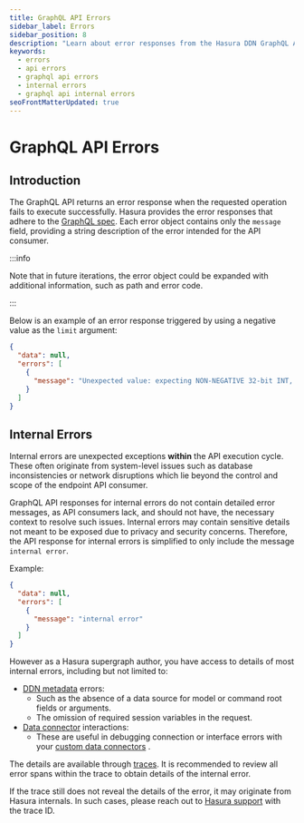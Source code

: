 ```yaml
---
title: GraphQL API Errors
sidebar_label: Errors
sidebar_position: 8
description: "Learn about error responses from the Hasura DDN GraphQL API"
keywords:
  - errors
  - api errors
  - graphql api errors
  - internal errors
  - graphql api internal errors
seoFrontMatterUpdated: true
---
```


# GraphQL API Errors

## Introduction

The GraphQL API returns an error response when the requested operation fails to execute successfully. Hasura provides
the error responses that adhere to the [GraphQL spec](https://spec.graphql.org/October2021/#sec-Errors). Each error
object contains only the `message` field, providing a string description of the error intended for the API consumer.

:::info

Note that in future iterations, the error object could be expanded with additional information, such as path and
error code.

:::

Below is an example of an error response triggered by using a negative value as the `limit` argument:

```json
{
  "data": null,
  "errors": [
    {
      "message": "Unexpected value: expecting NON-NEGATIVE 32-bit INT, but found: -10"
    }
  ]
}
```

## Internal Errors

Internal errors are unexpected exceptions **within** the API execution cycle. These often originate from system-level
issues such as database inconsistencies or network disruptions which lie beyond the control and scope of the
endpoint API consumer.

GraphQL API responses for internal errors do not contain detailed error messages, as API consumers lack, and should
not have, the necessary context to resolve such issues. Internal errors may contain sensitive details not meant to
be exposed due to privacy and security concerns. Therefore, the API response for internal errors is simplified to
only include the message `internal error`.

Example:

```json
{
  "data": null,
  "errors": [
    {
      "message": "internal error"
    }
  ]
}
```

However as a Hasura supergraph author, you have access to details of most internal errors, including but not
limited to:

- [DDN metadata](/supergraph-modeling/overview) errors:
  - Such as the absence of a data source for model or command root fields or arguments.
  - The omission of required session variables in the request.
- [Data connector](/connectors/overview) interactions:
  - These are useful in debugging connection or interface errors with your
  [custom data connectors](/connectors/build-your-own-connector) .

The details are available through [traces](/observability/traces). It is recommended to review all error spans within
the trace to obtain details of the internal error.

If the trace still does not reveal the details of the error, it may originate from Hasura internals. In such cases,
please reach out to [Hasura support](https://hasura.io/help/) with the trace ID.

